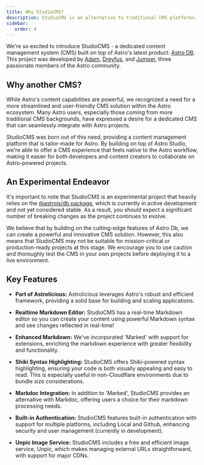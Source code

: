 ```yaml
---
title: Why StudioCMS?
description: StudioCMS is an alternative to traditional CMS platforms. It is a headless CMS that relies on Astro DB and Astro to deliver a seamless content management experience.
sidebar:
   order: 4
---
```


We're so excited to introduce StudioCMS - a dedicated content management system (CMS) built on top of Astro's latest product: [Astro DB](https://docs.astro.build/en/guides/astro-db/). This project was developed by [Adam](https://github.com/Adammatthiesen), [Dreyfus](https://github.com/dreyfus92), and [Jumper](https://github.com/jdtjenkins), three passionate members of the Astro community.

## Why another CMS?

While Astro's content capabilities are powerful, we recognized a need for a more streamlined and user-friendly CMS solution within the Astro ecosystem. Many Astro users, especially those coming from more traditional CMS backgrounds, have expressed a desire for a dedicated CMS that can seamlessly integrate with Astro projects.

StudioCMS was born out of this need, providing a content management platform that is tailor-made for Astro. By building on top of Astro Studio, we're able to offer a CMS experience that feels native to the Astro workflow, making it easier for both developers and content creators to collaborate on Astro-powered projects.

## An Experimental Endeavor

It's important to note that StudioCMS is an experimental project that heavily relies on the [@astrojs/db package](https://github.com/withastro/astro/tree/main/packages/db), which is currently in active development and not yet considered stable. As a result, you should expect a significant number of breaking changes as the project continues to evolve.

We believe that by building on the cutting-edge features of Astro Db, we can create a powerful and innovative CMS solution. However, this also means that StudioCMS may not be suitable for mission-critical or production-ready projects at this stage. We encourage you to use caution and thoroughly test the CMS in your own projects before deploying it to a live environment.

## Key Features

- **Part of Astrolicious:** Astrolicious leverages Astro's robust and efficient framework, providing a solid base for building and scaling applications.

- **Realtime Markdown Editor:** StudioCMS has a real-time Markdown editor so you can create your content using powerful Markdown syntax and see changes reflected in real-time!

- **Enhanced Markdown:** We've incorporated 'Marked' with support for extensions, enriching the markdown experience with greater flexibility and functionality.

- **Shiki Syntax Highlighting:** StudioCMS offers Shiki-powered syntax highlighting, ensuring your code is both visually appealing and easy to read. This is especially useful in non-Cloudflare environments due to bundle size considerations.

- **Markdoc Integration:** In addition to 'Marked', StudioCMS provides an alternative with Markdoc, offering users a choice for their markdown processing needs.

- **Built-in Authentication:** StudioCMS features built-in authentication with support for multiple platforms, including Local and Github, enhancing security and user management (currently in development).

- **Unpic Image Service:** StudioCMS includes a free and efficient image service, Unpic, which makes managing external URLs straightforward, with support for major CDNs.